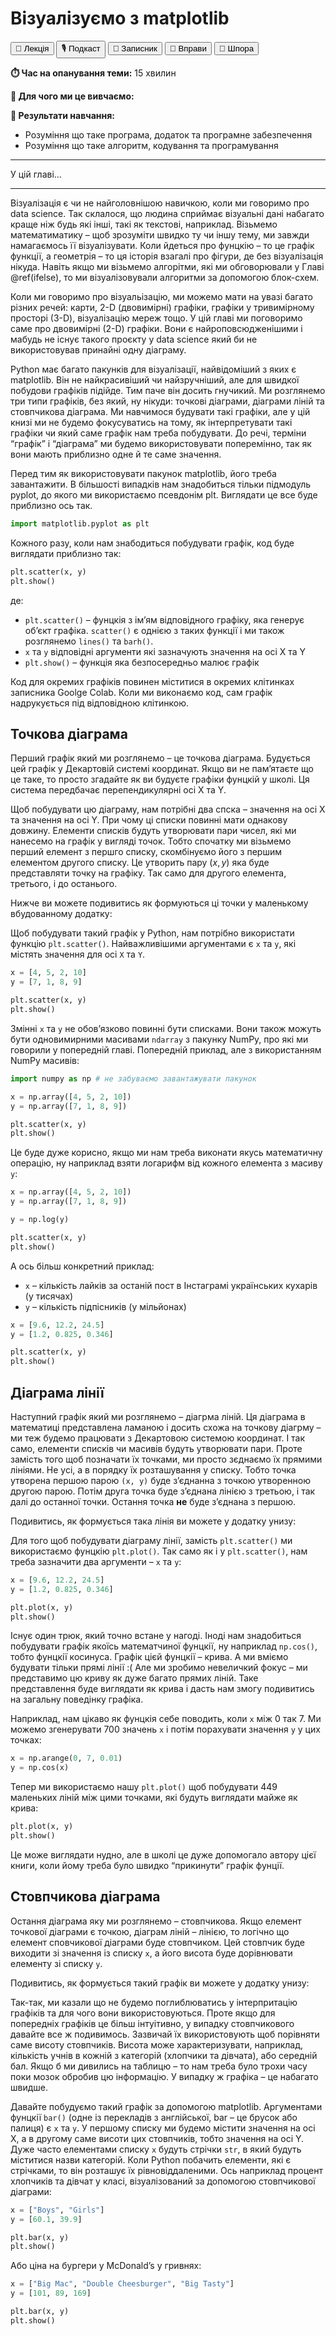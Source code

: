 # Візуалізуємо з matplotlib

<div class="btn-group">
  <button class="lecture">🎥 Лекція</button>
  <button class="podcast">🎙️ Подкаст</button>
  <button class="notebook">📓 Записник</button>
  <button class="exercises">🤸 Вправи</button>
  <button class="cheat">📝 Шпора</button>
</div>

**⏱️ Час на опанування теми:** 15 хвилин

**🤷 Для чого ми це вивчаємо:**

**🔑 Результати навчання:**

- Розуміння що таке програма, додаток та програмне забезпечення
- Розуміння що таке алгоритм, кодування та програмування 

---

У цій главі...

---

Візуалізація є чи не найголовнішою навичкою, коли ми говоримо про data science. Так склалося, що людина сприймає візуальні дані набагато краще ніж будь які інші, такі як текстові, наприклад. Візьмемо математиматику -- щоб зрозуміти швидко ту чи іншу тему, ми завжди намагаємось її візуалізувати. Коли йдеться про фунцкію -- то це графік функції, а геометрія -- то ця історія взагалі про фігури, де без візуалізація нікуда. Навіть якщо ми візьмемо алгорітми, які ми обговорювали у Главі \@ref(ifelse), то ми візуалізовували алгоритми за допомогою блок-схем. 

Коли ми говоримо про візуальізацію, ми можемо мати на увазі багато різних речей: карти, 2-D (двовимірні) графіки, графіки у тривимірному просторі (3-D), візуалізацію мереж тощо. У цій главі ми поговоримо саме про двовимірні (2-D) графіки. Вони є найроповсюдженішими і мабудь не існує такого проєкту у data science який би не використовував принайні одну діаграму. 

<!-- XXX: several exmaples of visualzations  -->

Python має багато пакунків для візуалізації, найвідоміший з яких є matplotlib. Він не найкрасивіший чи найзручніший, але для швидкої побудови графіків підійде. Тим паче він досить гнучикий. Ми розглянемо три типи графіків, без який, ну нікуди: точкові діаграми, діаграми ліній та стовпчикова діаграма. Ми навчимося будувати такі графіки, але у цій книзі ми не будемо фокусуватись на тому, як інтерпретувати такі графіки чи який саме графік нам треба побудувати. До речі, терміни "графік" і "діаграма" ми будемо використовувати поперемінно, так як вони мають приблизно одне й те саме значення.

Перед тим як використовувати пакунок matplotlib, його треба завантажити. В більшості випадків нам знадобиться тільки підмодуль pyplot, до якого ми використаємо псевдонім plt. Виглядати це все буде приблизно ось так. 

```python
import matplotlib.pyplot as plt
```

Кожного разу, коли нам знабодиться побудувати графік, код буде виглядати приблизно так: 

```python
plt.scatter(x, y)
plt.show()
```

де:

* `plt.scatter()` -- фунцкія з ім'ям відповідного графіку, яка генерує об'єкт графіка. `scatter()` є однією з таких функції і ми також розглянемо `lines()` та `barh()`.
* `x` та `y` відповідні аргументи які зазначують значення на осі X та Y
* `plt.show()` -- функція яка безпосередньо малює графік

<!-- XXX: example of code with explanation -->

Код для окремих графіків повинен міститися в окремих клітинках записника Goolge Colab. Коли ми виконаємо код, сам графік надрукується під відповідною клітинкою. 

## Точкова діаграма

Перший графік який ми розглянемо -- це точкова діаграма. Будується цей графік у Декартовій системі координат. Якщо ви не пам'ятаєте що це таке, то просто згадайте як ви будуєте графіки фунцкій у школі. Ця система передбачає перепендикулярні осі X та Y.

Щоб побудувати цю діаграму, нам потрібні два спска -- значення на осі X та значення на осі Y. При чому ці списки повинні мати однакову довжину. Елементи списків будуть утворювати пари чисел, які ми нанесемо на графік у вигляді точок. Тобто спочатку ми візьмемо перший елемент з першго списку, скомбінуємо його з першим елементом другого списку. Це утворить пару $(x, y)$ яка буде представляти точку на графіку. Так само для другого елемента, третього, і до останього. 

Нижче ви можете подивитись як формуються ці точки у маленькому вбудованному додатку:

<!-- XXX: small app -->


Щоб побудувати такий графік у Python, нам потрібно використати функцію `plt.scatter()`. Найважливішими аргументами є `x` та `y`, які містять значення для осі `X` та `Y`.

```python
x = [4, 5, 2, 10]
y = [7, 1, 8, 9]

plt.scatter(x, y)
plt.show()
```

Змінні `x` та `y` не обов'язково повинні бути списками. Вони також можуть бути одновимирними масивами `ndarray` з пакунку NumPy, про які ми говорили у попередній главі. Попередній приклад, але з використанням NumPy масивів:

```python
import numpy as np # не забуваємо завантажувати пакунок

x = np.array([4, 5, 2, 10])
y = np.array([7, 1, 8, 9])

plt.scatter(x, y)
plt.show()
```

Це буде дуже корисно, якщо ми нам треба виконати якусь математичну операцію, ну наприклад взяти логарифм від кожного елемента з масиву `y`:

```python
x = np.array([4, 5, 2, 10])
y = np.array([7, 1, 8, 9])

y = np.log(y)

plt.scatter(x, y)
plt.show()
```


А ось більш конкретний приклад: 

* `x` -- кількість лайків за останій пост в Інстаграмі українських кухарів (у тисячах)
* `y` -- кількість підпісників (у мільйонах)

```python
x = [9.6, 12.2, 24.5]
y = [1.2, 0.825, 0.346]

plt.scatter(x, y)
plt.show()
```

## Діаграма лінії

Наступний графік який ми розглянемо -- діагрма ліній. Ця діаграма в математиці представлена ламаною і досить схожа на точкову діагрму -- ми теж будемо працювати з Декартовою системою координат. І так само, елементи списків чи масивів будуть утворювати пари. Проте замість того щоб позначати їх точками, ми просто зєднаємо їх прямими лініями. Не усі, а в порядку їх розташування у списку. Тобто точка утворена першою парою `(x, y)` буде з'єднанна з точкою утворенною другою парою. Потім друга точка буде з'єднана лінією з третьою, і так далі до останної точки. Остання точка **не** буде з'єднана з першою.

Подивитись, як формується така лінія ви можете у додатку унизу:

<!-- XXX: small app -->


Для того щоб побудувати діаграму лінії, замість `plt.scatter()` ми використаємо фунцкію `plt.plot()`. Так само як і у `plt.scatter()`, нам треба зазначити два аргументи -- `x` та `y`:

```python
x = [9.6, 12.2, 24.5]
y = [1.2, 0.825, 0.346] 

plt.plot(x, y)
plt.show()
```

Існує один трюк, який точно встане у нагоді. Іноді нам знадобиться побудувати графік якоїсь математчиної фунцкії, ну наприклад `np.cos()`, тобто фунцкії косинуса. Графік цієй фунцкії -- крива. А ми вміємо будувати тільки прямі лінії :( Але ми зробимо невеличкий фокус -- ми представимо цю криву як дуже багато прямих ліній. Таке представлення буде виглядати як крива і дасть нам змогу подивитись на загальну поведінку графіка. 

Наприклад, нам цікаво як фунцкія себе поводить, коли `x` між 0 так 7. Ми можемо згенерувати 700 значень `x` і потім порахувати значення `y` у цих точках:

```python
x = np.arange(0, 7, 0.01)
y = np.cos(x)
```

Тепер ми використаємо нашу `plt.plot()` щоб побудувати 449 маленьких ліній між цими точками, які будуть виглядати майже як крива:

```python
plt.plot(x, y)
plt.show()
```

Це може виглядати нудно, але в школі це дуже допомогало автору цієї книги, коли йому треба було швидко "прикинути" графік фунції.

## Стовпчикова діаграма

Остання діаграма яку ми розглянемо -- стовпчикова. Якщо елемент точкової діаграми є точкою, діаграм ліній -- лінією, то логічно що елемент сповчикової діаграми буде стовпчиком. Цей стовпчик буде виходити зі значення із списку `x`, а його висота буде дорівнювати елементу зі списку `y`. 

Подивитись, як формується такий графік ви можете у додатку унизу:

<!-- XXX: small app -->

Так-так, ми казали що не будемо поглиблюватись у інтерпритацію графіків та для чого вони використовуються. Проте якщо для попередніх графіків це більш інтуітивно, у випадку стовпчикового давайте все ж подивимось. Зазвичай їх використовують щоб порівняти саме висоту стовпчиків. Висота може характеризувати, наприклад, кількість учнів в кожній з категорій (хлопчики та дівчата), або середній бал. Якщо б ми дивились на таблицю -- то нам треба було трохи часу поки мозок обробив цю інформацію. У випадку ж графіка -- це набагато швидше. 

Давайте побудуємо такий графік за допомогою matplotlib. Аргументами фунцкії `bar()` (одне із перекладів з англійської, bar -- це брусок або палиця) є `x` та `y`. У першому списку ми будемо містити значення на осі X, а в другому саме висоти цих стовпчиків, тобто значення на осі Y. Дуже часто елементами списку `x` будуть стрічки `str`, в який будуть міститися назви категорій. Коли Python побачить елементи, які є стрічками, то він розташує їх рівновіддаленими. Ось наприклад процент хлопчиків та дівчат у класі, візуалізований за допомогою стовпчикової діаграми:

```python
x = ["Boys", "Girls"]
y = [60.1, 39.9]

plt.bar(x, y)
plt.show()
```


Або ціна на бургери у McDonald's у гривнях:

```python
x = ["Big Mac", "Double Cheesburger", "Big Tasty"]
y = [101, 89, 169]

plt.bar(x, y)
plt.show()
```